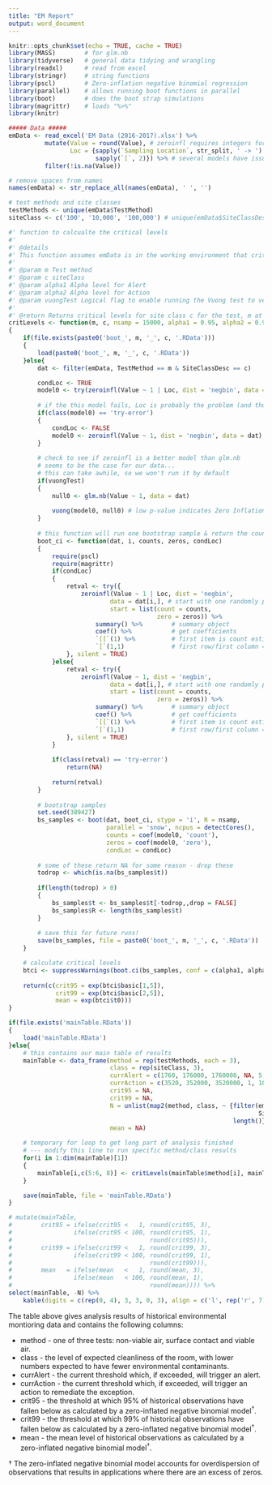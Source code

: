 ```yaml
---
title: "EM Report"
output: word_document
---
```


```r
knitr::opts_chunk$set(echo = TRUE, cache = TRUE)
library(MASS)        # for glm.nb
library(tidyverse)   # general data tidying and wrangling
library(readxl)      # read from excel
library(stringr)     # string functions
library(pscl)        # Zero-inflation negative binomial regression
library(parallel)    # allows running boot functions in parallel
library(boot)        # does the boot strap simulations
library(magrittr)    # loads "%>%"
library(knitr)

##### Data #####
emData <- read_excel('EM Data (2016-2017).xlsx') %>%
          mutate(Value = round(Value), # zeroinfl requires integers for Value - might be on a different scale
                 Loc = {sapply(`Sampling Location`, str_split, ' -> ') %>%
                        sapply(`[`, 2)}) %>% # several models have issues with number of locations - do by room
          filter(!is.na(Value))

# remove spaces from names
names(emData) <- str_replace_all(names(emData), ' ', '')

# test methods and site classes
testMethods <- unique(emData$TestMethod)
siteClass <- c('100', '10,000', '100,000') # unique(emData$SiteClassDesc)
```


```r
#' function to calcualte the critical levels
#'
#' @details
#' This function assumes emData is in the working environment that critLevels() is called from.
#'
#' @param m Test method
#' @param c siteClass
#' @param alpha1 Alpha level for Alert
#' @param alpha2 Alpha level for Action
#' @param vuongTest Logical flag to enable running the Vuong test to verify that the zero-invlated model is better than standard negative binomial regression
#' 
#' @return Returns critical levels for site class c for the test, m at two levels: alpha1 and alpha2.
critLevels <- function(m, c, nsamp = 15000, alpha1 = 0.95, alpha2 = 0.99, vuongTest = FALSE)
{
    if(file.exists(paste0('boot_', m, '_', c, '.RData')))
    {
        load(paste0('boot_', m, '_', c, '.RData'))
    }else{
        dat <- filter(emData, TestMethod == m & SiteClassDesc == c)

        condLoc <- TRUE
        model0 <- try(zeroinfl(Value ~ 1 | Loc, dist = 'negbin', data = dat), silent = TRUE)
        
        # if the this model fails, Loc is probably the problem (and thus probably not important for the model)
        if(class(model0) == 'try-error')
        {
            condLoc <- FALSE
            model0 <- zeroinfl(Value ~ 1, dist = 'negbin', data = dat)
        }
        
        # check to see if zeroinfl is a better model than glm.nb
        # seems to be the case for our data...
        # this can take awhile, so we won't run it by default
        if(vuongTest)
        {
            null0 <- glm.nb(Value ~ 1, data = dat)
    
            vuong(model0, null0) # low p-value indicates Zero Inflation model is better
        }
    
        # this function will run one bootstrap sample & return the count statistic
        boot_ci <- function(dat, i, counts, zeros, condLoc)
        {
            require(pscl)
            require(magrittr)
            if(condLoc)
            {
                retval <- try({
                    zeroinfl(Value ~ 1 | Loc, dist = 'negbin',
                            data = dat[i,], # start with one randomly picked row
                            start = list(count = counts,
                                         zero = zeros)) %>%
                        summary() %>%        # summary object
                        coef() %>%           # get coefficients
                        `[[`(1) %>%          # first item is count estimates
                        `[`(1,1)             # first row/first column = estimate
                }, silent = TRUE)
            }else{
                retval <- try({
                    zeroinfl(Value ~ 1, dist = 'negbin',
                            data = dat[i,], # start with one randomly picked row
                            start = list(count = counts,
                                         zero = zeros)) %>%
                        summary() %>%        # summary object
                        coef() %>%           # get coefficients
                        `[[`(1) %>%          # first item is count estimates
                        `[`(1,1)             # first row/first column = estimate
                }, silent = TRUE)
            }
        
            if(class(retval) == 'try-error')
                return(NA)
        
            return(retval)
        }
    
        # bootstrap samples
        set.seed(389427)
        bs_samples <- boot(dat, boot_ci, stype = 'i', R = nsamp, 
                           parallel = 'snow', ncpus = detectCores(),
                           counts = coef(model0, 'count'),
                           zeros = coef(model0, 'zero'),
                           condLoc = condLoc)
        
        # some of these return NA for some reason - drop these
        todrop <- which(is.na(bs_samples$t))
        
        if(length(todrop) > 0)
        {
            bs_samples$t <- bs_samples$t[-todrop,,drop = FALSE]
            bs_samples$R <- length(bs_samples$t)
        }
        
        # save this for future runs!
        save(bs_samples, file = paste0('boot_', m, '_', c, '.RData'))
    }

    # calculate critical levels
    btci <- suppressWarnings(boot.ci(bs_samples, conf = c(alpha1, alpha2)))
    
    return(c(crit95 = exp(btci$basic[1,5]),
             crit99 = exp(btci$basic[2,5]),
             mean = exp(btci$t0)))
}

if(file.exists('mainTable.RData'))
{
    load('mainTable.RData')
}else{
    # this contains our main table of results
    mainTable <- data_frame(method = rep(testMethods, each = 3),
                            class = rep(siteClass, 3),
                            currAlert = c(1760, 176000, 1760000, NA, 5, 50, 0, 5, 25),
                            currAction = c(3520, 352000, 3520000, 1, 10, 100, 1, 10, 50),
                            crit95 = NA,
                            crit99 = NA,
                            N = unlist(map2(method, class, ~ {filter(emData, TestMethod == .x &
                                                                     SiteClassDesc == .y)$Value %>%
                                                              length()})),
                            mean = NA)

    # temporary for loop to get long part of analysis finished
    # --- modify this line to run specific method/class results
    for(i in 1:dim(mainTable)[1])
    {
        mainTable[i,c(5:6, 8)] <- critLevels(mainTable$method[i], mainTable$class[i])
    }

    save(mainTable, file = 'mainTable.RData')
}
```

```r
# mutate(mainTable,
#        crit95 = ifelse(crit95 <   1, round(crit95, 3), 
#                 ifelse(crit95 < 100, round(crit95, 1),
#                                      round(crit95))),
#        crit99 = ifelse(crit99 <   1, round(crit99, 3),
#                 ifelse(crit99 < 100, round(crit99, 1),
#                                      round(crit99))),
#        mean   = ifelse(mean   <   1, round(mean, 3),
#                 ifelse(mean   < 100, round(mean, 1),
#                                      round(mean)))) %>%
select(mainTable, -N) %>%
    kable(digits = c(rep(0, 4), 3, 3, 0, 3), align = c('l', rep('r', 7)))
```

The table above gives analysis results of historical environmental montioring data and contains the following columns:

 * method - one of three tests: non-viable air, surface contact and viable air.
 * class - the level of expected cleanliness of the room, with lower numbers expected to have fewer environmental contaminants.
 * currAlert - the current threshold which, if exceeded, will trigger an alert.
 * currAction - the current threshold which, if exceeded, will trigger an action to remediate the exception.
 * crit95 - the threshold at which 95% of historical observations have fallen below as calculated by a zero-inflated negative binomial model^†^.
 * crit99 - the threshold at which 99% of historical observations have fallen below as calculated by a zero-inflated negative binomial model^†^.
 * mean - the mean level of historical observations as calculated by a zero-inflated negative binomial model^†^.
 
† The zero-inflated negative binomial model accounts for overdispersion of observations that results in applications where there are an excess of zeros.